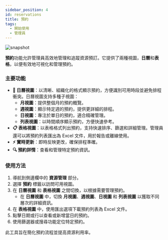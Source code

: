 ```yaml
---
sidebar_position: 4
id: reservations
title: 預約
tags:
  - 開始使用
  - 管理員
---
```




<BrowserWindow url={url}>

![snapshot](/assets/admin/resource-management-reservations.png)

</BrowserWindow>

**預約**功能允許管理員高效地管理和追蹤資源預訂。它提供了兩種視圖，**日曆**和**表格**，以便有效地可視化和管理預約。

### 主要功能

- **📅 日曆視圖**：以清晰、組織化的格式顯示預約，方便識別可用時段並避免排程衝突。日曆視圖支持多種子視圖：
  - **月視圖**：提供整個月的預約概覽。
  - **週視圖**：顯示特定週的預約，提供更詳細的排程。
  - **日視圖**：專注於單日的預約，適合精確管理。
  - **列表視圖**：以時間順序顯示預約，方便快速參考。
- **📋 表格視圖**：以表格格式列出預約，支持快速排序、篩選和詳細管理。管理員還可以將預約列表匯出為 Excel 文件，用於報告或離線使用。
- **⚡ 實時更新**：即時反映更改，確保排程準確。
- **🔍 預約詳情**：查看和管理特定預約資訊。

### 使用方法

1. 導航到側邊欄中的 **資源管理** 部分。
2. 選擇 **預約** 標籤以訪問可用視圖。
3. 在 **日曆視圖** 和 **表格視圖** 之間切換，以根據需要管理預約。
   - 在 **日曆視圖** 中，切換 **月視圖**、**週視圖**、**日視圖** 和 **列表視圖** 以獲取不同層次的詳細資訊。
4. 在 **表格視圖** 中，使用匯出選項下載預約列表為 Excel 文件。
5. 點擊日期或行以查看或新增當日的預約。
6. 使用篩選器或搜尋功能定位特定預約。

此工具旨在簡化預約流程並提高資源利用率。
